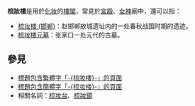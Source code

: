 '''梳妝樓'''是用於[[化妆|化妆]]的[[樓閣|樓閣]]，常見於[[宮殿|宮殿]]、[[女神|女神]]廟中，還可以指：
* [[梳妆楼_(邯郸)|梳妆楼 (邯郸)]]：赵邯郸故城遗址内的一处春秋战国时期的遗迹。
* [[梳妆楼元墓|梳妆楼元墓]]：张家口一处元代的古墓。

== 參見 ==
* [[Special:Search/intitle:"梳妝樓"|標題包含繁體字「-{梳妝樓}-」的頁面]]
* [[Special:Search/intitle:"梳妆楼"|標題包含簡體字「-{梳妆楼}-」的頁面]]
* 相關名詞：[[梳妆台|梳妆台]]、[[梳妝鏡|梳妝鏡]]

{{Disambiguation|Cat=三字中国地名消歧义|Shuzhuanglou}}
